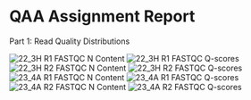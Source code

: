 # QAA Assignment Report

Part 1: Read Quality Distributions

![22_3H R1 FASTQC N Content](./22_3H_both_S16_L008_R1_001_fastqc/per_base_n_content.png)
![22_3H R1 FASTQC Q-scores](./22_3H_both_S16_L008_R1_001_fastqc/per_base_quality.png)
![22_3H R2 FASTQC N Content](./22_3H_both_S16_L008_R2_001_fastqc/per_base_n_content.png)
![22_3H R2 FASTQC Q-scores](./22_3H_both_S16_L008_R2_001_fastqc/per_base_quality.png)
![23_4A R1 FASTQC N Content](./23_4A_control_S17_L008_R1_001_fastqc/per_base_n_content.png)
![23_4A R1 FASTQC Q-scores](./23_4A_control_S17_L008_R1_001_fastqc/per_base_quality.png)
![23_4A R2 FASTQC N Content](./23_4A_control_S17_L008_R2_001_fastqc/per_base_n_content.png)
![23_4A R2 FASTQC Q-scores](./23_4A_control_S17_L008_R2_001_fastqc/per_base_quality.png)

